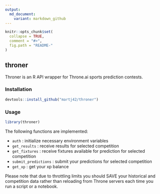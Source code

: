```yaml
---
output:
  md_document:
    variant: markdown_github
---
```


<!-- README.md is generated from README.Rmd. Please edit that file -->

```r
knitr::opts_chunk$set(
  collapse = TRUE,
  comment = "#>",
  fig.path = "README-"
)
```

## throner

Throner is an R API wrapper for Throne.ai sports prediction contests.

### Installation

```r
devtools::install_github("martj42/throner")
```

### Usage

```r
library(throner)
```

The following functions are implemented:

-   `auth` : initialize necessary environment variables
-   `get_results` : receive results for selected competition
-   `get_fixtures` : receive fixtures available for prediction for selected competition
-   `submit_predictions` : submit your predictions for selected competition
-   `get_xp` : get your xp balance

Please note that due to throttling limits you should SAVE your historical and competition data rather than reloading from Throne servers each time you run a script or a notebook.
